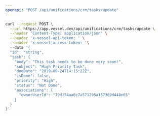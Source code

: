 ```yaml
---
openapi: "POST /api/unifications/crm/tasks/update"
---
```


<RequestExample>

```bash Request
curl --request POST \
  --url https://app.vessel.dev/api/unifications/crm/tasks/update \
  --header 'Content-Type: application/json' \
  --header 'x-vessel-api-token: ' \
  --header 'x-vessel-access-token: '\ 
  --data '{
  "id": "string",
  "task": {
    "body": "This task needs to be done very soon!",
    "subject": "High Priority Task",
    "dueDate": "2019-09-24T14:15:22Z",
    "isDone": false,
    "priority": "High",
    "status": "Not Done",
    "associations": {
      "ownerUserId": "79d154aa0c7a571295a157369d448e65"
    }
  }
}'
```

</RequestExample>


      